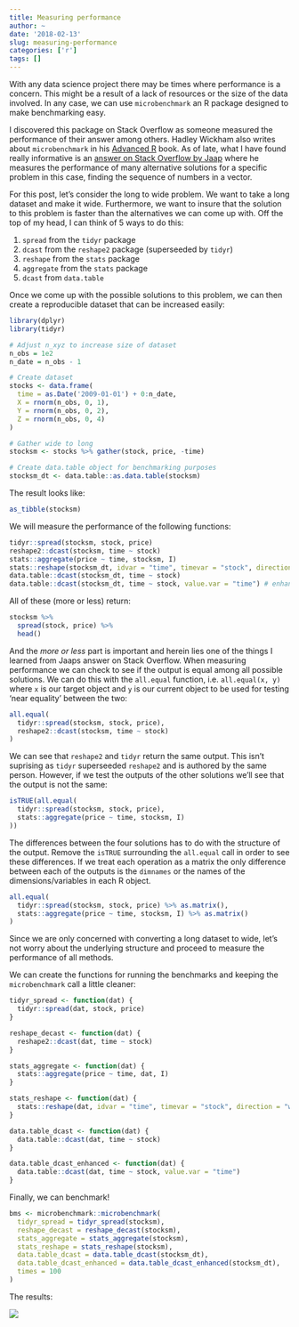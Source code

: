 ```yaml
---
title: Measuring performance
author: ~
date: '2018-02-13'
slug: measuring-performance
categories: ['r']
tags: []
---
```


With any data science project there may be times where performance is a concern. This might be a result of a lack of resources or the size of the data involved. In any case, we can use `microbenchmark` an R package designed to make benchmarking easy.

I discovered this package on Stack Overflow as someone measured the performance of their answer among others. Hadley Wickham also writes about `microbenchmark` in his [Advanced R](https://adv-r.hadley.nz/performance.html) book. As of late, what I have found really informative is an [answer on Stack Overflow by Jaap](https://stackoverflow.com/a/48708439/7362046) where he measures the performance of many alternative solutions for a specific problem in this case, finding the sequence of numbers in a vector.

For this post, let's consider the long to wide problem. We want to take a long dataset and make it wide. Furthermore, we want to insure that the solution to this problem is faster than the alternatives we can come up with. Off the top of my head, I can think of 5 ways to do this:

1. `spread` from the `tidyr` package
2. `dcast` from the `reshape2` package (superseeded by `tidyr`)
3. `reshape` from the `stats` package
4. `aggregate` from the `stats` package
5. `dcast` from `data.table`

Once we come up with the possible solutions to this problem, we can then create a reproducible dataset that can be increased easily:

```r
library(dplyr)
library(tidyr)

# Adjust n_xyz to increase size of dataset
n_obs = 1e2
n_date = n_obs - 1

# Create dataset
stocks <- data.frame(
  time = as.Date('2009-01-01') + 0:n_date,
  X = rnorm(n_obs, 0, 1),
  Y = rnorm(n_obs, 0, 2),
  Z = rnorm(n_obs, 0, 4)
)

# Gather wide to long
stocksm <- stocks %>% gather(stock, price, -time)

# Create data.table object for benchmarking purposes
stocksm_dt <- data.table::as.data.table(stocksm)
```

The result looks like:

```r
as_tibble(stocksm)
```

We will measure the performance of the following functions:

```r
tidyr::spread(stocksm, stock, price)
reshape2::dcast(stocksm, time ~ stock)
stats::aggregate(price ~ time, stocksm, I)
stats::reshape(stocksm_dt, idvar = "time", timevar = "stock", direction = "wide")
data.table::dcast(stocksm_dt, time ~ stock)
data.table::dcast(stocksm_dt, time ~ stock, value.var = "time") # enhanced
```

All of these (more or less) return:

```r
stocksm %>% 
  spread(stock, price) %>% 
  head()
```

And the _more or less_ part is important and herein lies one of the things I learned from Jaaps answer on Stack Overflow. When measuring performance we can check to see if the output is equal among all possible solutions. We can do this with the `all.equal` function, i.e. `all.equal(x, y)` where `x` is our target object and `y` is our current object to be used for testing 'near equality' between the two:

```r
all.equal(
  tidyr::spread(stocksm, stock, price),
  reshape2::dcast(stocksm, time ~ stock)
)
```

We can see that `reshape2` and `tidyr` return the same output. This isn't suprising as `tidyr` superseeded `reshape2` and is authored by the same person. However, if we test the outputs of the other solutions we'll see that the output is not the same:

```r
isTRUE(all.equal(
  tidyr::spread(stocksm, stock, price),
  stats::aggregate(price ~ time, stocksm, I)
))
```

The differences between the four solutions has to do with the structure of the output. Remove the `isTRUE` surrounding the `all.equal` call in order to see these differences. If we treat each operation as a matrix the only difference between each of the outputs is the `dimnames` or the names of the dimensions/variables in each R object.

```r
all.equal(
  tidyr::spread(stocksm, stock, price) %>% as.matrix(),
  stats::aggregate(price ~ time, stocksm, I) %>% as.matrix()
)
```

Since we are only concerned with converting a long dataset to wide, let's not worry about the underlying structure and proceed to measure the performance of all methods.

We can create the functions for running the benchmarks and keeping the `microbenchmark` call a little cleaner:

```r
tidyr_spread <- function(dat) {
  tidyr::spread(dat, stock, price)
}

reshape_decast <- function(dat) {
  reshape2::dcast(dat, time ~ stock)
}

stats_aggregate <- function(dat) {
  stats::aggregate(price ~ time, dat, I)
}

stats_reshape <- function(dat) {
  stats::reshape(dat, idvar = "time", timevar = "stock", direction = "wide")
}

data.table_dcast <- function(dat) {
  data.table::dcast(dat, time ~ stock)
}

data.table_dcast_enhanced <- function(dat) {
  data.table::dcast(dat, time ~ stock, value.var = "time")
}
```

Finally, we can benchmark!

```r
bms <- microbenchmark::microbenchmark(
  tidyr_spread = tidyr_spread(stocksm),
  reshape_decast = reshape_decast(stocksm),
  stats_aggregate = stats_aggregate(stocksm),
  stats_reshape = stats_reshape(stocksm),
  data.table_dcast = data.table_dcast(stocksm_dt),
  data.table_dcast_enhanced = data.table_dcast_enhanced(stocksm_dt),
  times = 100
)
```

The results:

![](https://raw.githubusercontent.com/tyluRp/tylurp/master/figure/longtowidebenchmark.png)



